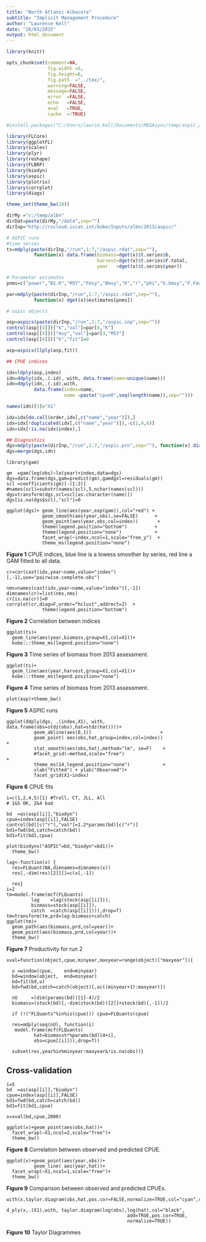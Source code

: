 ```yaml
---
title: "North Atlanic Albacore"
subtitle: "Implicit Management Procedure"
author: "Laurence Kell"
date: "26/03/2015"
output: html_document
---
```


```r
library(knitr)

opts_chunk$set(comment=NA, 
               fig.width =6, 
               fig.height=6,
               fig.path  ="../tex/",
               warning=FALSE, 
               message=FALSE, 
               error  =FALSE, 
               echo   =FALSE, 
               eval   =TRUE,
               cache  =!TRUE)
```

```r
#install.packages("C:/Users/laurie.kell/Documents/MEGAsync/temp/aspic_2.0.1.tar.gz",repos=NULL,type="source",INSTALL_opts=c("--no-multiarch"))

library(FLCore)
library(ggplotFL)
library(scales)
library(plyr)
library(reshape)
library(FLBRP)
library(biodyn)
library(aspic)
library(plotrix)
library(corrplot)
library(diags)

theme_set(theme_bw(10))

dirMy ="c:/temp/albn"
dirDat=paste(dirMy,"/data",sep="")
dirInp="http://rscloud.iccat.int/kobe/Inputs/albn/2013/aspic/"
```

```r
# ASPIC runs
#time series 
ts=mdply(paste(dirInp,"/run",1:7,"/aspic.rdat",sep=""),
          function(x) data.frame(biomass=dget(x)$t.series$b,
                                 harvest=dget(x)$t.series$F.total,
                                 year   =dget(x)$t.series$year))
```

```r
# Parameter estimates
pnms=c("power","B1.K","MSY","Fmsy","Bmsy","K","r","phi","b.bmsy","F.Fmsy","yield.eq")

par=mdply(paste(dirInp,"/run",1:7,"/aspic.rdat",sep=""),
          function(x) dget(x)$estimates[pnms])
```

```r
# aspic objects

asp=aspics(paste(dirInp,"/run",1:7,"/aspic.inp",sep=""))
control(asp[[4]])["k","val"]=par[4,"K"]
control(asp[[4]])["msy","val"]=par[4,"MSY"]
control(asp[[4]])["k","fit"]=0

asp=aspics(llply(asp,fit))
```

```r
## CPUE indices

idx=ldply(asp,index)
idn=ddply(idx,.(.id), with, data.frame(name=unique(name)))
idn=ddply(idn,.(.id),with, 
          data.frame(index=name,
                     name =paste("cpue0",seq(length(name)),sep="")))

names(idn)[1]="X1"

idx=idx[do.call(order,idx[,c("name","year")]),]
idx=idx[!duplicated(idx[,c("name","year")]),-c(1,4,6)]
idx=idx[!is.na(idx$index),]

## Diagnostics
dgs=mdply(paste(dirInp,"/run",1:7,"/aspic.prn",sep=""), function(x) diags(x,"aspic"))
dgs=merge(dgs,idn)
```

```rabn-imp-cpue
library(gam)

gm  =gam(log(obs)~lo(year)+index,data=dgs)
dgs=data.frame(dgs,gam=predict(gm),gamdgsl=residuals(gm))
scl =coefficients(gm)[-(1:2)]
#names(scl)=substr(names(scl),5,nchar(names(scl)))
dgs=transform(dgs,scl=scl[as.character(name)])
dgs[is.na(dgs$scl),"scl"]=0

ggplot(dgs)+ geom_line(aes(year,exp(gam)),col="red") +
             geom_smooth(aes(year,obs),se=FALSE)      +           
             geom_point(aes(year,obs,col=index))       +
             theme(legend.position="bottom")          +
             theme(legend.position="none")            +
             facet_wrap(~index,ncol=1,scale="free_y")  +
             theme_ms(legend.position="none")
```

**Figure 1** CPUE indices, blue line is a lowess smoother by series, red line a GAM fitted to all data.

```rabn-imp-cpueCor
cr=cor(cast(idx,year~name,value="index")[,-1],use="pairwise.complete.obs")

nms=names(cast(idx,year~name,value="index")[,-1])
dimnames(cr)=list(nms,nms)
cr[is.na(cr)]=0
corrplot(cr,diag=F,order="hclust",addrect=2)  +          
             theme(legend.position="bottom")  
```

**Figure 2** Correlation between indices


```rabn-imp-tsB
ggplot(ts)+
  geom_line(aes(year,biomass,group=X1,col=X1))+
  kobe:::theme_ms(legend.position="none")
```

**Figure 3** Time series of biomass from 2013 assessment.


```rabn-imp-tsF
ggplot(ts)+
  geom_line(aes(year,harvest,group=X1,col=X1))+
  kobe:::theme_ms(legend.position="none")
```

**Figure 4** Time series of biomass from 2013 assessment.


```rabn-imp-aspic
plot(asp)+theme_bw()
```

**Figure 5** ASPIC runs


```rabn-imp-diags
ggplot(ddply(dgs, .(index,X1), with, data.frame(obs=stdz(obs),hat=stdz(hat))))+
          geom_abline(aes(0,1))                         +
          geom_point( aes(obs,hat,group=index,col=index))                     +
          stat_smooth(aes(obs,hat),method="lm", se=F)    +
          #facet_grid(~method,scale="free")                                   +
          theme_ms(14,legend.position="none")            +
          xlab("Fitted") + ylab("Observed")+
          facet_grid(X1~index)
```

**Figure 6** CPUE fits


```rabn-imp-cf
i=c(1,2,4,5)[1] #Troll, CT, JLL, All
# 1&5 OK, 2&4 bad

bd  =as(asp[[i]],"biodyn")
cpue=index(asp[[i]],FALSE)
control(bd)[c("r"),"val"]=1.2*params(bd)[c("r")]
bd1=fwd(bd,catch=catch(bd))
bd1=fit(bd1,cpue)

plot(biodyns("ASPIC"=bd,"biodyn"=bd1))+
  theme_bw()
```


```rabn-imp-aspicOps
lag<-function(x) {
  res=FLQuant(NA,dimnames=dimnames(x))
  res[,-dim(res)[2]][]=c(x[,-1])
  
  res}
i=2
tm=model.frame(mcf(FLQuants(
         lag    =lag(stock(asp[[i]])),
         biomass=stock(asp[[i]]),
         catch  =catch(asp[[i]]))),drop=T)
tm=transform(tm,prd=lag-biomass+catch)
ggplot(tm)+
  geom_path(aes(biomass,prd,col=year))+
  geom_point(aes(biomass,prd,col=year))+
  theme_bw()
```

**Figure 7** Productivity for run 2

```rabn-imp-xval
xval=function(object,cpue,minyear,maxyear=range(object)["maxyear"]){

  u =window(cpue,    end=minyear)
  bd=window(object,  end=minyear)
  bd=fit(bd,u)
  bd=fwd(bd,catch=catch(object)[,ac((minyear+1):maxyear)])
  
  nU     =(dim(params(bd))[1]-4)/2
  biomass=(stock(bd)[,-dim(stock(bd))[2]]+stock(bd)[,-1])/2
  
  if (!("FLQuants"%in%is(cpue))) cpue=FLQuants(cpue)
  
  res=mdply(seq(nU), function(i)
   model.frame(mcf(FLQuants(
          hat=biomass%*%params(bd)[4+i],
          obs=cpue[[i]])),drop=T))

  subset(res,year%in%minyear:maxyear&!is.na(obs))}
```

## Cross-validation

```rabn-imp-xval1
i=5
bd  =as(asp[[i]],"biodyn")
cpue=index(asp[[i]],FALSE)
bd1=fwd(bd,catch=catch(bd))
bd1=fit(bd1,cpue)

x=xval(bd,cpue,2000)

ggplot(x)+geom_point(aes(obs,hat))+
  facet_wrap(~X1,ncol=2,scale="free")+
  theme_bw()
```

**Figure 8** Correlation between observed and predicted CPUE.

```rabn-imp-xval2
ggplot(x)+geom_point(aes(year,obs))+
          geom_line( aes(year,hat))+
  facet_wrap(~X1,ncol=1,scale="free")+
  theme_bw()
```

**Figure 9** Comparison between observed and predicted CPUEs.


```rabn-imp-xval3
with(x,taylor.diagram(obs,hat,pos.cor=FALSE,normalize=TRUE,col="cyan",ref.sd=TRUE))

d_ply(x,.(X1),with, taylor.diagram(log(obs),log(hat),col="black",
                                            add=TRUE,pos.cor=TRUE,
                                            normalize=TRUE))
```

**Figure 10** Taylor Diagrammes

